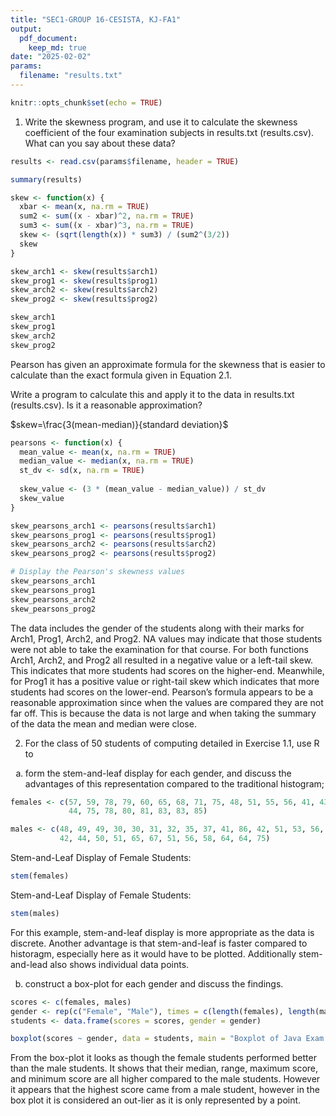 ---
title: "SEC1-GROUP 16-CESISTA, KJ-FA1"
output:
  pdf_document:
    keep_md: true
date: "2025-02-02"
params:
  filename: "results.txt"
---

```{r setup, include=FALSE}
knitr::opts_chunk$set(echo = TRUE)
```

1. Write the skewness program, and use it to calculate the skewness coefficient of the four examination subjects in results.txt (results.csv). What can you say about these data?
```{r}
results <- read.csv(params$filename, header = TRUE)

summary(results)

skew <- function(x) {
  xbar <- mean(x, na.rm = TRUE) 
  sum2 <- sum((x - xbar)^2, na.rm = TRUE)
  sum3 <- sum((x - xbar)^3, na.rm = TRUE) 
  skew <- (sqrt(length(x)) * sum3) / (sum2^(3/2))
  skew
}

skew_arch1 <- skew(results$arch1)
skew_prog1 <- skew(results$prog1)
skew_arch2 <- skew(results$arch2)
skew_prog2 <- skew(results$prog2)

skew_arch1
skew_prog1
skew_arch2
skew_prog2

```
Pearson has given an approximate formula for the skewness that is easier to calculate than the exact formula given in Equation 2.1.

Write a program to calculate this and apply it to the data in results.txt (results.csv). Is it a reasonable approximation?

$skew=\frac{3(mean-median)}{standard deviation}$

```{r}
pearsons <- function(x) {
  mean_value <- mean(x, na.rm = TRUE) 
  median_value <- median(x, na.rm = TRUE)
  st_dv <- sd(x, na.rm = TRUE)
  
  skew_value <- (3 * (mean_value - median_value)) / st_dv 
  skew_value
}

skew_pearsons_arch1 <- pearsons(results$arch1)
skew_pearsons_prog1 <- pearsons(results$prog1)
skew_pearsons_arch2 <- pearsons(results$arch2)
skew_pearsons_prog2 <- pearsons(results$prog2)

# Display the Pearson's skewness values
skew_pearsons_arch1
skew_pearsons_prog1
skew_pearsons_arch2
skew_pearsons_prog2
```
The data includes the gender of the students along with their marks for Arch1, Prog1, Arch2, and Prog2. NA values may indicate that those students were not able to take the examination for that course. For both functions Arch1, Arch2, and Prog2 all resulted in a negative value or a left-tail skew. This indicates that more students had scores on the higher-end. Meanwhile, for Prog1 it has a positive value or right-tail skew which indicates that more students had scores on the lower-end. Pearson's formula appears to be a reasonable approximation since when the values are compared they are not far off. This is because the data is not large and when taking the summary of the data the mean and median were close.

2.  For the class of 50 students of computing detailed in Exercise 1.1, use R to 

(a)  form the stem-and-leaf display for each gender, and discuss the advantages of this representation compared to the traditional histogram; 

```{r}

females <- c(57, 59, 78, 79, 60, 65, 68, 71, 75, 48, 51, 55, 56, 41, 43,
             44, 75, 78, 80, 81, 83, 83, 85)

males <- c(48, 49, 49, 30, 30, 31, 32, 35, 37, 41, 86, 42, 51, 53, 56,
           42, 44, 50, 51, 65, 67, 51, 56, 58, 64, 64, 75)
```
Stem-and-Leaf Display of Female Students:
```{r}
stem(females)
```
Stem-and-Leaf Display of Female Students:
```{r}
stem(males)
```
For this example, stem-and-leaf display is more appropriate as the data is discrete. Another advantage is that stem-and-leaf is faster compared to historagm, especially here as it would have to be plotted. Additionally stem-and-lead also shows individual data points.


(b)  construct a box-plot for each gender and discuss the findings. 
```{r}
scores <- c(females, males)
gender <- rep(c("Female", "Male"), times = c(length(females), length(males)))
students <- data.frame(scores = scores, gender = gender)

boxplot(scores ~ gender, data = students, main = "Boxplot of Java Exam Scores by Gender", ylab = "Scores", xlab = "Gender", col = c("red", "blue"))

```
From the box-plot it looks as though the female students performed better than the male students. It shows that their median, range, maximum score, and minimum score are all higher compared to the male students. However it appears that the highest score came from a male student, however in the box plot it is considered an out-lier as it is only represented by a point.





